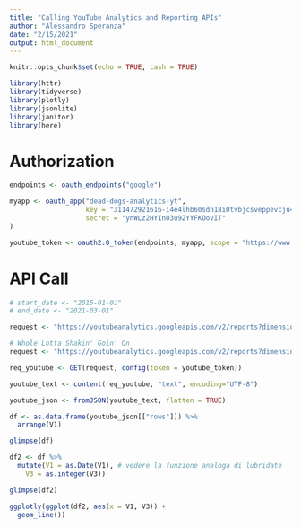 ```yaml
---
title: "Calling YouTube Analytics and Reporting APIs"
author: "Alessandro Speranza"
date: "2/15/2021"
output: html_document
---
```


```r
knitr::opts_chunk$set(echo = TRUE, cash = TRUE)
```

```r
library(httr)
library(tidyverse)
library(plotly)
library(jsonlite)
library(janitor)
library(here)
```

# Authorization
```r
endpoints <- oauth_endpoints("google")

myapp <- oauth_app("dead-dogs-analytics-yt",
                   key = "311472921616-i4e4lhb60sdn18i0tvbjcsveppevcju4.apps.googleusercontent.com",
                   secret = "ynWLz2HYInU3u92YYFKOovIT"
)

youtube_token <- oauth2.0_token(endpoints, myapp, scope = "https://www.googleapis.com/auth/yt-analytics.readonly")
```

# API Call
```r
# start_date <- "2015-01-01"
# end_date <- "2021-03-01"

request <- "https://youtubeanalytics.googleapis.com/v2/reports?dimensions=video&metrics=views&maxResults=50&sort=-views&startDate=2015-01-01&endDate=2021-03-01&ids=channel==MINE"

# Whole Lotta Shakin' Goin' On
request <- "https://youtubeanalytics.googleapis.com/v2/reports?dimensions=day,video&metrics=views&filters=video==rZfCO3Jxb5E&maxResults=500&sort=-day&startDate=2015-01-01&endDate=2021-03-01&ids=channel==MINE"

req_youtube <- GET(request, config(token = youtube_token))

youtube_text <- content(req_youtube, "text", encoding="UTF-8")

youtube_json <- fromJSON(youtube_text, flatten = TRUE)

df <- as.data.frame(youtube_json[["rows"]]) %>% 
  arrange(V1)
```

```r
glimpse(df)

df2 <- df %>% 
  mutate(V1 = as.Date(V1), # vedere la funzione analoga di lubridate
    V3 = as.integer(V3))

glimpse(df2)
```

```r
ggplotly(ggplot(df2, aes(x = V1, V3)) +
  geom_line())
```

